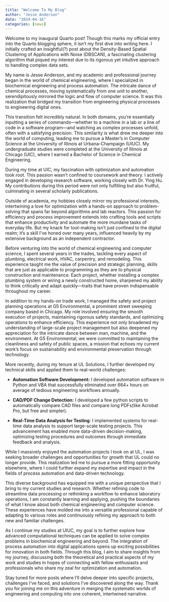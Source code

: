 ```yaml
---
title: "Welcome To My Blog"
author: "Jesse Anderson"
date: "2024-04-16"
categories: [news]
---
```


Welcome to my inaugural Quarto post! Though this marks my official entry into the Quarto blogging sphere, it isn’t my first dive into writing here. I initially crafted an insightful(?) post about the Density-Based Spatial Clustering of Applications with Noise (DBSCAN), a fascinating clustering algorithm that piqued my interest due to its rigorous yet intuitive approach to handling complex data sets.

My name is Jesse Anderson, and my academic and professional journey began in the world of chemical engineering, where I specialized in biochemical engineering and process automation. The intricate dance of chemical processes, moving systematically from one unit to another, serendipitously mirrored the logic and flow of computer science. It was this realization that bridged my transition from engineering physical processes to engineering digital ones.

This transition felt incredibly natural. In both domains, you’re essentially inputting a series of commands—whether to a machine in a lab or a line of code in a software program—and watching as complex processes unfold, often with a satisfying precision. This similarity is what drew me deeper into the world of computing, leading me to pursue a Master’s in Computer Science at the University of Illinois at Urbana-Champaign (UIUC). My undergraduate studies were completed at the University of Illinois at Chicago (UIC), where I earned a Bachelor of Science in Chemical Engineering.

During my time at UIC, my fascination with optimization and automation took root. This passion wasn’t confined to coursework and theory. I actively engaged in developing research software, working closely with Dr. Ying Hu. My contributions during this period were not only fulfilling but also fruitful, culminating in several scholarly publications.

Outside of academia, my hobbies closely mirror my professional interests, intertwining a love for optimization with a hands-on approach to problem-solving that spans far beyond algorithms and lab reactors. This passion for efficiency and process improvement extends into crafting tools and scripts that enhance productivity and automate the more mundane tasks of everyday life. But my knack for tool-making isn't just confined to the digital realm; it's a skill I've honed over many years, influenced heavily by my extensive background as an independent contractor.

Before venturing into the world of chemical engineering and computer science, I spent several years in the trades, tackling every aspect of plumbing, electrical work, HVAC, carpentry, and remodeling. This experience taught me the value of precision and strategic planning, skills that are just as applicable to programming as they are to physical construction and maintenance. Each project, whether installing a complex plumbing system or wiring a newly constructed home, sharpened my ability to think critically and adapt quickly—traits that have proven indispensable throughout my career.

In addition to my hands-on trade work, I managed the safety and project planning operations at G5 Environmental, a prominent street sweeping company based in Chicago. My role involved ensuring the smooth execution of projects, maintaining rigorous safety standards, and optimizing operations to enhance efficiency. This experience not only broadened my understanding of large-scale project management but also deepened my appreciation for the intricate dance between man, machine, and the environment. At G5 Environmental, we were committed to maintaining the cleanliness and safety of public spaces, a mission that echoes my current work's focus on sustainability and environmental preservation through technology.

More recently, during my tenure at UL Solutions, I further developed my technical skills and applied them to real-world challenges:

-   **Automation Software Development:** I developed automation software in Python and VBA that successfully eliminated over 664+ hours on average of tedious engineering workflows annually.

-   **CAD/PDF Change Detection:** I developed a few python scripts to automatically compare CAD files and compare long PDFs(like Acrobat Pro, but free and simpler).

-   **Real-Time Data Analysis for Testing**: I implemented systems for real-time data analysis to support large-scale testing projects. This advancement has enabled more data-driven decision-making, optimizing testing procedures and outcomes through immediate feedback and analysis.

While I massively enjoyed the automation projects I took on at UL, I was seeking broader challenges and opportunities for growth that UL could no longer provide. This realization led me to pursue a more fitting opportunity elsewhere, where I could further expand my expertise and impact in the fields of process automation and data-driven technology.

This diverse background has equipped me with a unique perspective that I bring to my current studies and research. Whether refining code to streamline data processing or rethinking a workflow to enhance laboratory operations, I am constantly learning and applying, pushing the boundaries of what I know about both chemical engineering and computer science. These experiences have molded me into a versatile professional capable of adapting to various roles and continuously refining my approach to both new and familiar challenges.

As I continue my studies at UIUC, my goal is to further explore how advanced computational techniques can be applied to solve complex problems in biochemical engineering and beyond. The integration of process automation into digital applications opens up exciting possibilities for innovation in both fields. Through this blog, I aim to share insights from my journey, discussing both the theoretical and practical aspects of my work and studies in hopes of connecting with fellow enthusiasts and professionals who share my zeal for optimization and automation.

Stay tuned for more posts where I'll delve deeper into specific projects, challenges I’ve faced, and solutions I’ve discovered along the way. Thank you for joining me on this adventure in merging the systematic worlds of engineering and computing into one coherent, intertwined narrative.